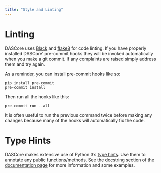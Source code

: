 ```yaml
---
title: "Style and Linting"
---
```


# Linting

DASCore uses [Black](https://github.com/ambv/black) and [flake8](http://flake8.pycqa.org/en/latest/) for code linting.
If you have properly installed DASCore' pre-commit hooks they will be invoked automatically when you make a git commit.
If any complaints are raised simply address them and try again.

As a reminder, you can install pre-commit hooks like so:

```shell
pip install pre-commit
pre-commit install
```

Then run all the hooks like this:

```shell
pre-commit run --all
```

It is often useful to run the previous command twice before making any changes because many of the hooks
will automatically fix the code.

# Type Hints

DASCore makes extensive use of Python 3's [type hints](https://docs.python.org/3/library/typing.html).
Use them to annotate any public functions/methods. See the docstring section of the [documentation page](documentation.qml)
for more information and some examples.
